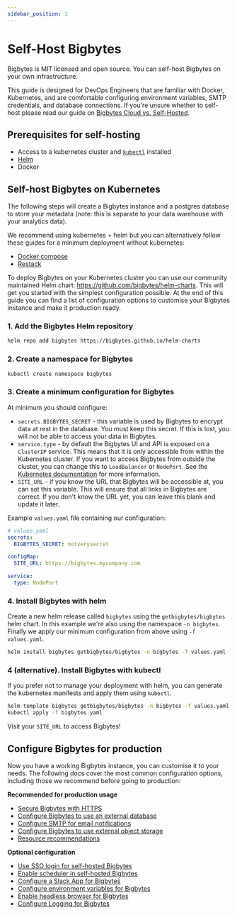 ```yaml
---
sidebar_position: 1
---
```


# Self-Host Bigbytes

Bigbytes is MIT licensed and open source. You can self-host Bigbytes on your own infrastructure.

This guide is designed for DevOps Engineers that are familiar with Docker, Kubernetes, and are comfortable configuring environment variables, SMTP credentials, and database connections.
If you're unsure whether to self-host please read our guide on [Bigbytes Cloud vs. Self-Hosted](./bigbytes-cloud-vs-self-hosted.mdx).

## Prerequisites for self-hosting

- Access to a kubernetes cluster and [`kubectl`](https://kubernetes.io/docs/tasks/tools/) installed
- [Helm](https://helm.sh/docs/intro/quickstart/)
- Docker

## Self-host Bigbytes on Kubernetes

The following steps will create a Bigbytes instance and a postgres database to store your metadata (note: this is
separate to your data warehouse with your analytics data).

We recommend using kubernetes + helm but you can alternatively follow these guides for a minimum deployment without
kubernetes:

- [Docker compose](./self-host-bigbytes-docker-compose.mdx)
- [Restack](./self-host-bigbytes-restack.mdx)

To deploy Bigbytes on your Kubernetes cluster you can use our community maintained Helm chart: https://github.com/bigbytes/helm-charts.
This will get you started with the simplest configuration possible. At the end of this guide you can find a list of configuration options to customise your Bigbytes instance and make it production ready.

### 1. Add the Bigbytes Helm repository

```bash
helm repo add bigbytes https://bigbytes.github.io/helm-charts
```

### 2. Create a namespace for Bigbytes

```bash
kubectl create namespace bigbytes
```

### 3. Create a minimum configuration for Bigbytes

At minimum you should configure:

- `secrets.BIGBYTES_SECRET` - this variable is used by Bigbytes to encrypt data at rest in the database. You must
  keep this secret. If this is lost, you will not be able to access your data in Bigbytes.
- `service.type` - by default the Bigbytes UI and API is exposed on a `ClusterIP` service. This means that it is
  only accessible from within the Kubernetes cluster. If you want to access Bigbytes from outside the cluster,
  you can change this to `LoadBalancer` or `NodePort`. See the [Kubernetes documentation](https://kubernetes.io/docs/concepts/services-networking/service/#publishing-services-service-types) for more information.
- `SITE_URL` - if you know the URL that Bigbytes will be accessible at, you can set this variable. This will
  ensure that all links in Bigbytes are correct. If you don't know the URL yet, you can leave this blank and
  update it later.

Example `values.yaml` file containing our configuration:

```yaml
# values.yaml
secrets:
  BIGBYTES_SECRET: notverysecret

configMap:
  SITE_URL: https://bigbytes.mycompany.com

service:
  type: NodePort
```

### 4. Install Bigbytes with helm

Create a new helm release called `bigbytes` using the `getbigbytes/bigbytes` helm chart. In this example we're also
using the namespace `-n bigbytes`. Finally we apply our minimum configuration from above using `-f values.yaml`.

```bash
helm install bigbytes getbigbytes/bigbytes -n bigbytes -f values.yaml
```

### 4 (alternative). Install Bigbytes with kubectl

If you prefer not to manage your deployment with helm, you can generate the kubernetes manifests and apply them
using `kubectl`.

```bash
helm template bigbytes getbigbytes/bigbytes -n bigbytes -f values.yaml > bigbytes.yaml
kubectl apply -f bigbytes.yaml
```

Visit your `SITE_URL` to access Bigbytes!

## Configure Bigbytes for production

Now you have a working Bigbytes instance, you can customise it to your needs. The following docs cover the most
common configuration options, including those we recommend before going to production:

**Recommended for production usage**

- [Secure Bigbytes with HTTPS](./customize-deployment/secure-bigbytes-with-https.mdx)
- [Configure Bigbytes to use an external database](./customize-deployment/configure-bigbytes-to-use-an-external-database.mdx)
- [Configure SMTP for email notifications](./customize-deployment/configure-smtp-for-bigbytes-email-notifications.mdx)
- [Configure Bigbytes to use external object storage](./customize-deployment/configure-bigbytes-to-use-external-object-storage.mdx)
- [Resource recommendations](./customize-deployment/recommended-resources.mdx)

**Optional configuration**

- [Use SSO login for self-hosted Bigbytes](./customize-deployment/use-sso-login-for-self-hosted-bigbytes.mdx)
- [Enable scheduler in self-hosted Bigbytes](./customize-deployment/enable-scheduler-in-self-hosted-bigbytes.mdx)
- [Configure a Slack App for Bigbytes](./customize-deployment/configure-a-slack-app-for-bigbytes.mdx)
- [Configure environment variables for Bigbytes](./customize-deployment/environment-variables.mdx)
- [Enable headless browser for Bigbytes](./customize-deployment/enable-headless-browser-for-bigbytes.mdx)
- [Configure Logging for Bigbytes](./customize-deployment/configure-logging-for-bigbytes.mdx)
